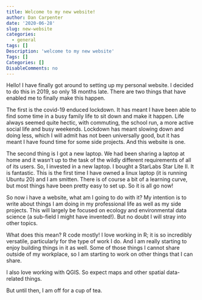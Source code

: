```yaml
---
title: Welcome to my new website!
author: Dan Carpenter
date: '2020-06-28'
slug: new-website
categories:
  - general
tags: []
Description: 'welcome to my new website'
Tags: []
Categories: []
DisableComments: no
---
```


Hello!  I have finally got around to setting up my personal website.  I decided to do this in 2019, so only 18 months late.  There are two things that have enabled me to finally make this happen.  

The first is the covid-19 enduced lockdown.  It has meant I have been able to find some time in a busy family life to sit down and make it happen.  Life always seemed quite hectic, with commuting, the school run, a more active social life and busy weekends.  Lockdown has meant slowing down and doing less, which I will admit has not been universally good, but it has meant I have found time for some side projects.  And this website is one.

The second thing is I got a new laptop.  We had been sharing a laptop at home and it wasn't up to the task of the wildly different requirements of all of its users.  So, I invested in a new laptop.  I bought a StarLabs Star Lite II.  It is fantastic.  This is the first time I have owned a linux laptop (it is running Ubuntu 20) and I am smitten.  There is of course a bit of a learning curve, but most things have been pretty easy to set up.  So it is all go now!

So now i have a website, what am I going to do with it?  My intention is to write about things I am doing in my professional life as well as my side projects.  This will largely be focused on ecology and environmental data science (a sub-field I might have invented!).  But no doubt I will stray into other topics.

What does this mean?  R code mostly!  I love working in R; it is so incredibly versatile, particularly for the type of work I do.  And I am really starting to enjoy building things in it as well.  Some of those things I cannot share outside of my workplace, so I am starting to work on other things that I can share.

I also love working with QGIS.  So expect maps and other spatial data-related things.

But until then, I am off for a cup of tea.